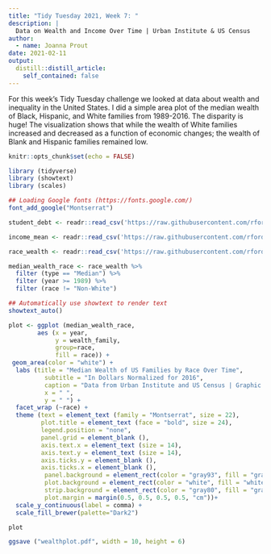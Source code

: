 ```yaml
---
title: "Tidy Tuesday 2021, Week 7: "
description: |
  Data on Wealth and Income Over Time | Urban Institute & US Census
author:
  - name: Joanna Prout
date: 2021-02-11
output:
  distill::distill_article:
    self_contained: false
---
```


For this week's Tidy Tuesday challenge we looked at data about wealth and inequality in the United States.  I did a simple area plot of the median wealth of Black, Hispanic, and White families from 1989-2016.  The disparity is huge! The visualization shows that while the wealth of White families increased and decreased as a function of economic changes; the wealth of Blank and Hispanic families remained low.

```r
knitr::opts_chunk$set(echo = FALSE)

library (tidyverse)
library (showtext)
library (scales)

## Loading Google fonts (https://fonts.google.com/)
font_add_google("Montserrat")

student_debt <- readr::read_csv('https://raw.githubusercontent.com/rfordatascience/tidytuesday/master/data/2021/2021-02-09/student_debt.csv')

income_mean <- readr::read_csv('https://raw.githubusercontent.com/rfordatascience/tidytuesday/master/data/2021/2021-02-09/income_mean.csv')

race_wealth <- readr::read_csv('https://raw.githubusercontent.com/rfordatascience/tidytuesday/master/data/2021/2021-02-09/race_wealth.csv')
```



```r
median_wealth_race <- race_wealth %>% 
  filter (type == "Median") %>%
  filter (year >= 1989) %>%
  filter (race != "Non-White")

## Automatically use showtext to render text
showtext_auto()

plot <- ggplot (median_wealth_race, 
        aes (x = year, 
             y = wealth_family, 
             group=race, 
             fill = race)) + 
 geom_area(color = "white") +
  labs (title = "Median Wealth of US Families by Race Over Time",
          subtitle = "In Dollars Normalized for 2016",
          caption = "Data from Urban Institute and US Census | Graphic by @joieprout",
          x = " ",
          y = " ") +
  facet_wrap (~race) +
  theme (text = element_text (family = "Montserrat", size = 22),
         plot.title = element_text (face = "bold", size = 24),
         legend.position = "none",
         panel.grid = element_blank (),
         axis.text.x = element_text (size = 14),
         axis.text.y = element_text (size = 14),
         axis.ticks.y = element_blank (),
         axis.ticks.x = element_blank (),
          panel.background = element_rect(color = "gray93", fill = "gray93"),
          plot.background = element_rect(color = "white", fill = "white"),
          strip.background = element_rect(color = "gray80", fill = "gray80"),    
          plot.margin = margin(0.5, 0.5, 0.5, 0.5, "cm"))+
  scale_y_continuous(label = comma) +
  scale_fill_brewer(palette="Dark2")

plot

ggsave ("wealthplot.pdf", width = 10, height = 6)
```



